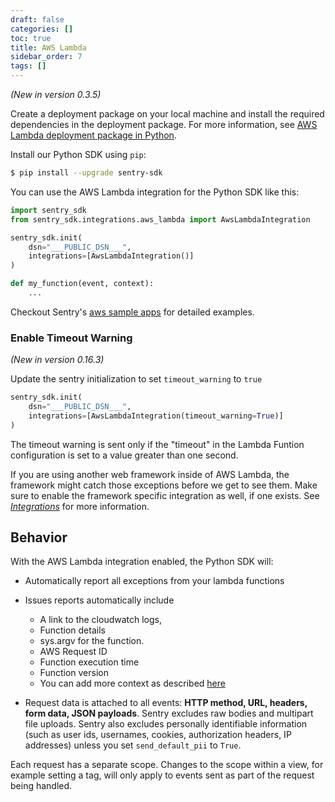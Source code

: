 ```yaml
---
draft: false
categories: []
toc: true
title: AWS Lambda
sidebar_order: 7
tags: []
---
```

*(New in version 0.3.5)*

Create a deployment package on your local machine and install the required dependencies in the deployment package.
For more information, see [AWS Lambda deployment package in Python](https://docs.aws.amazon.com/lambda/latest/dg/python-package.html).

Install our Python SDK using `pip`:

```bash
$ pip install --upgrade sentry-sdk
```

You can use the AWS Lambda integration for the Python SDK like this:

```python
import sentry_sdk
from sentry_sdk.integrations.aws_lambda import AwsLambdaIntegration

sentry_sdk.init(
    dsn="___PUBLIC_DSN___",
    integrations=[AwsLambdaIntegration()]
)

def my_function(event, context):
    ...
```

Checkout Sentry's [aws sample apps](https://github.com/getsentry/examples/tree/master/aws-lambda/python) for detailed examples.

### Enable Timeout Warning
*(New in version 0.16.3)*

Update the sentry initialization to set ```timeout_warning``` to ```true```
```python
sentry_sdk.init(
    dsn="___PUBLIC_DSN___",
    integrations=[AwsLambdaIntegration(timeout_warning=True)]
)
```
The timeout warning is sent only if the "timeout" in the Lambda Funtion configuration is set to a value greater than one second.

 
<Alert level="info" title="Note"><markdown>

If you are using another web framework inside of AWS Lambda, the framework might catch those exceptions before we get to see them. Make sure to enable the framework specific integration as well, if one exists. See [*Integrations*](/platforms/python/#integrations) for more information.

</markdown></Alert>


<!-- TODO-ADD-VERIFICATION-EXAMPLE -->


## Behavior

With the AWS Lambda integration enabled, the Python SDK will:

* Automatically report all exceptions from your lambda functions 
* Issues reports automatically include
  * A link to the cloudwatch logs, 
  * Function details 
  * sys.argv for the function. 
  * AWS Request ID
  * Function execution time 
  * Function version
  * You can add more context as described [here](/platforms/python#setting-context)

* Request data is attached to all events: **HTTP method, URL, headers, form data, JSON payloads**. Sentry excludes raw bodies and multipart file uploads. Sentry also excludes personally identifiable information (such as user ids, usernames, cookies, authorization headers, IP addresses) unless you set ``send_default_pii`` to ``True``.

Each request has a separate scope. Changes to the scope within a view, for example setting a tag, will only apply to events sent as part of the request being handled.
